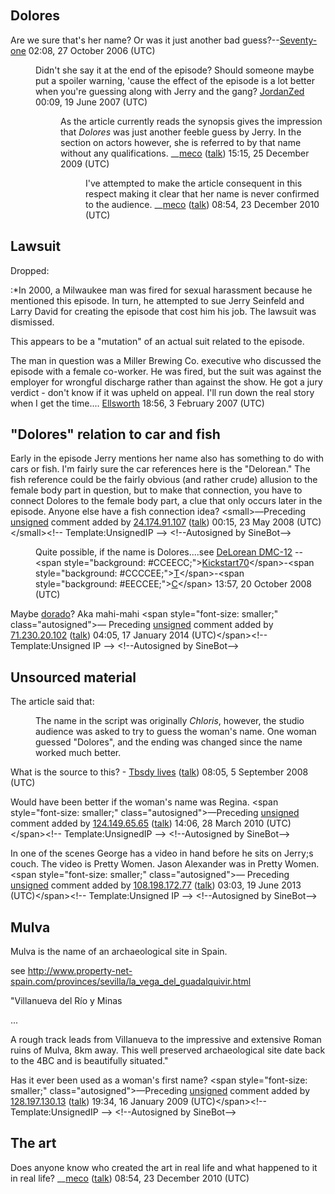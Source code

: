 <article id="7641644" title=Talk:The Junior Mint>
	<talkpage id="7641644" title="Talk:The Junior Mint">
{{WikiProject Seinfeld|class=C|importance=mid}}
{{WikiProject Television|episode-coverage=Yes|class=C|auto=Inherit|importance=|listas=Junior Mint, The}}

==Dolores==
Are we sure that's her name? Or was it just another bad guess?--[[User:Seventy-one|Seventy-one]] 02:08, 27 October 2006 (UTC)
:Didn't she say it at the end of the episode? Should someone maybe put a spoiler warning, 'cause the effect of the episode is a lot better when you're guessing along with Jerry and the gang? [[User:Jordanzed|JordanZed]] 00:09, 19 June 2007 (UTC)
::As the article currently reads the synopsis gives the impression that ''Dolores'' was just another feeble guess by Jerry. In the section on actors however, she is referred to by that name without any qualifications. __[[User:Meco|meco]] ([[User talk:Meco|talk]]) 15:15, 25 December 2009 (UTC)
:::I've attempted to make the article consequent in this respect making it clear that her name is never confirmed to the audience. __[[User:Meco|meco]] ([[User talk:Meco|talk]]) 08:54, 23 December 2010 (UTC)

== Lawsuit ==

Dropped:

:*In 2000, a Milwaukee man was fired for sexual harassment because he mentioned this episode. In turn, he attempted to sue Jerry Seinfeld and Larry David for creating the episode that cost him his job. The lawsuit was dismissed.

This appears to be a &quot;mutation&quot; of an actual suit related to the episode. 

The man in question was a Miller Brewing Co. executive who discussed the episode with a female co-worker. He was fired, but the suit was against the employer for wrongful discharge rather than against the show. He got a jury verdict - don't know if it was upheld on appeal. I'll run down the real story when I get the time.... [[User:Ellsworth|Ellsworth]] 18:56, 3 February 2007 (UTC)

== &quot;Dolores&quot; relation to car and fish ==

Early in the episode Jerry mentions her name also has something to do with cars or fish. I'm fairly sure the car references here is the &quot;Delorean.&quot; The fish reference could be the fairly obvious (and rather crude) allusion to the female body part in question, but to make that connection, you have to connect Dolores to the female body part, a clue that only occurs later in the episode. Anyone else have a fish connection idea?  &lt;small&gt;—Preceding [[Wikipedia:Signatures|unsigned]] comment added by [[Special:Contributions/24.174.91.107|24.174.91.107]] ([[User talk:24.174.91.107|talk]]) 00:15, 23 May 2008 (UTC)&lt;/small&gt;&lt;!-- Template:UnsignedIP --&gt; &lt;!--Autosigned by SineBot--&gt;
:Quite possible, if the name is Dolores....see [[DeLorean DMC-12]] --&lt;span style=&quot;background: #CCEECC;&quot;&gt;[[User:Kickstart70|Kickstart70]]&lt;/span&gt;-&lt;span style=&quot;background: #CCCCEE;&quot;&gt;[[User talk:Kickstart70|T]]&lt;/span&gt;-&lt;span style=&quot;background: #EECCEE;&quot;&gt;[[Special:Contributions/Kickstart70|C]]&lt;/span&gt; 13:57, 20 October 2008 (UTC)

Maybe [[dorado]]? Aka mahi-mahi  &lt;span style=&quot;font-size: smaller;&quot; class=&quot;autosigned&quot;&gt;— Preceding [[Wikipedia:Signatures|unsigned]] comment added by [[Special:Contributions/71.230.20.102|71.230.20.102]] ([[User talk:71.230.20.102|talk]]) 04:05, 17 January 2014 (UTC)&lt;/span&gt;&lt;!-- Template:Unsigned IP --&gt; &lt;!--Autosigned by SineBot--&gt;

== Unsourced material ==

The article said that:
:The name in the script was originally ''Chloris'', however, the studio audience was asked to try to guess the woman's name. One woman guessed &quot;Dolores&quot;, and the ending was changed since the name worked much better.
What is the source to this? - [[User:Tbsdy lives|Tbsdy lives]] ([[User talk:Tbsdy lives|talk]]) 08:05, 5 September 2008 (UTC)

Would have been better if the woman's name was Regina.  &lt;span style=&quot;font-size: smaller;&quot; class=&quot;autosigned&quot;&gt;—Preceding [[Wikipedia:Signatures|unsigned]] comment added by [[Special:Contributions/124.149.65.65|124.149.65.65]] ([[User talk:124.149.65.65|talk]]) 14:06, 28 March 2010 (UTC)&lt;/span&gt;&lt;!-- Template:UnsignedIP --&gt; &lt;!--Autosigned by SineBot--&gt;

In one of the scenes George has a video in hand before he sits on Jerry;s couch. The video is Pretty Women. Jason Alexander was in Pretty Women.  &lt;span style=&quot;font-size: smaller;&quot; class=&quot;autosigned&quot;&gt;— Preceding [[Wikipedia:Signatures|unsigned]] comment added by [[Special:Contributions/108.198.172.77|108.198.172.77]] ([[User talk:108.198.172.77|talk]]) 03:03, 19 June 2013 (UTC)&lt;/span&gt;&lt;!-- Template:Unsigned IP --&gt; &lt;!--Autosigned by SineBot--&gt;

== Mulva ==

Mulva is the name of an archaeological site in Spain.



see http://www.property-net-spain.com/provinces/sevilla/la_vega_del_guadalquivir.html

&quot;Villanueva del Río y Minas 

...

A rough track leads from Villanueva to the impressive and extensive Roman ruins of Mulva, 8km away. This well preserved archaeological site date back to the 4BC and is beautifully situated.&quot;



Has it ever been used as a woman's first name?  &lt;span style=&quot;font-size: smaller;&quot; class=&quot;autosigned&quot;&gt;—Preceding [[Wikipedia:Signatures|unsigned]] comment added by [[Special:Contributions/128.197.130.13|128.197.130.13]] ([[User talk:128.197.130.13|talk]]) 19:34, 16 January 2009 (UTC)&lt;/span&gt;&lt;!-- Template:UnsignedIP --&gt; &lt;!--Autosigned by SineBot--&gt;

==The art==
Does anyone know who created the art in real life and what happened to it in real life? __[[User:Meco|meco]] ([[User talk:Meco|talk]]) 08:54, 23 December 2010 (UTC)
	</talkpage>
</article>
